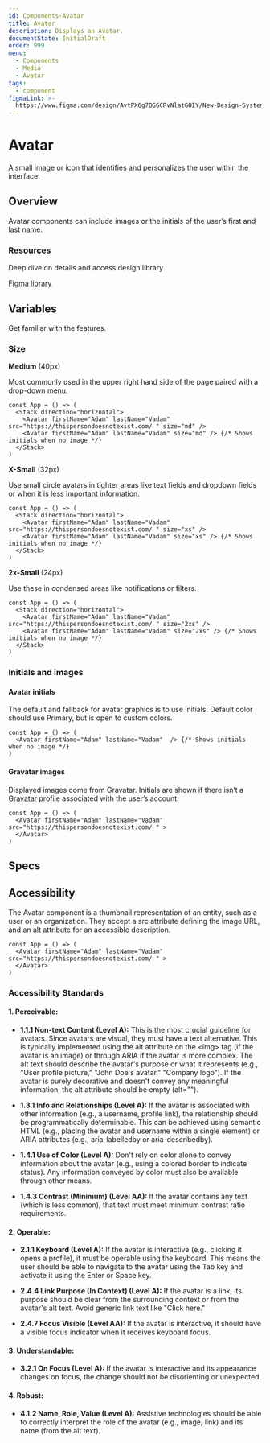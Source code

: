 ```yaml
---
id: Components-Avatar
title: Avatar
description: Displays an Avatar.
documentState: InitialDraft
order: 999
menu:
  - Components
  - Media
  - Avatar
tags:
  - component
figmaLink: >-
  https://www.figma.com/design/AvtPX6g7OGGCRvNlatGOIY/New-Design-System?node-id=180-1106&t=MVbo0ZHDE08wKshT-0
---
```


# Avatar

A small image or icon that identifies and personalizes the user within the interface.

## Overview

Avatar components can include images or the initials of the user’s first and last name.

### Resources

Deep dive on details and access design library

[Figma library](https://example.com)

## Variables

Get familiar with the features.

### Size

**Medium** (40px)

Most commonly used in the upper right hand side of the page paired with a drop-down menu.  

```jsx-live
const App = () => (
  <Stack direction="horizontal">
    <Avatar firstName="Adam" lastName="Vadam" src="https://thispersondoesnotexist.com/ " size="md" />
    <Avatar firstName="Adam" lastName="Vadam" size="md" /> {/* Shows initials when no image */}
  </Stack>
)
```

**X-Small** (32px)

Use small circle avatars in tighter areas like text fields and dropdown 
fields or when it is less important information.

```jsx-live
const App = () => (
  <Stack direction="horizontal">
    <Avatar firstName="Adam" lastName="Vadam" src="https://thispersondoesnotexist.com/ " size="xs" />
    <Avatar firstName="Adam" lastName="Vadam" size="xs" /> {/* Shows initials when no image */}
  </Stack>
)
```

**2x-Small** (24px)

Use these in condensed areas like notifications or filters.

```jsx-live
const App = () => (
  <Stack direction="horizontal">
    <Avatar firstName="Adam" lastName="Vadam" src="https://thispersondoesnotexist.com/ " size="2xs" />
    <Avatar firstName="Adam" lastName="Vadam" size="2xs" /> {/* Shows initials when no image */}
  </Stack>
)
```

### Initials and images

#### Avatar initials

The default and fallback for avatar graphics is to use initials. Default color should 
use Primary, but is open to custom colors. 

```jsx-live
const App = () => (
  <Avatar firstName="Adam" lastName="Vadam"  /> {/* Shows initials when no image */}
)
```

#### Gravatar images

Displayed images come from Gravatar. Initials are shown if there isn’t a [Gravatar](https://gravatar.com/) 
profile associated with the user’s account.

```jsx-live
const App = () => (
  <Avatar firstName="Adam" lastName="Vadam" src="https://thispersondoesnotexist.com/ " >
  </Avatar>
)
```

## Specs

<PropTable id="Avatar" />

## Accessibility

The Avatar component is a thumbnail representation of an entity, such as a user or an organization. They accept 
a src attribute defining the image URL, and an alt attribute for an accessible description.

```jsx-live
const App = () => (
  <Avatar firstName="Adam" lastName="Vadam" src="https://thispersondoesnotexist.com/ " >
  </Avatar>
)
```

### Accessibility Standards

#### 1. Perceivable:

- **1.1.1 Non-text Content (Level A):** This is the most crucial guideline for avatars. 
Since avatars are visual, they must have a text alternative.  This is typically implemented using the alt attribute on the \<img\>
tag (if the avatar is an image) or through ARIA if the avatar is more complex. The alt text should describe the avatar's 
purpose or what it represents (e.g., "User profile picture," "John Doe's avatar," "Company logo").  If the avatar is 
purely decorative and doesn't convey any meaningful information, the alt attribute should be empty (alt="").

- **1.3.1 Info and Relationships (Level A):** If the avatar is associated with other information 
(e.g., a username, profile link), the relationship should be programmatically determinable. This 
can be achieved using semantic HTML (e.g., placing the avatar and username within a single element) 
or ARIA attributes (e.g., aria-labelledby or aria-describedby).

- **1.4.1 Use of Color (Level A):** Don't rely on color alone to convey information about the avatar 
(e.g., using a colored border to indicate status). Any information conveyed by color must also be 
available through other means.

- **1.4.3 Contrast (Minimum) (Level AA):**  If the avatar contains any text (which is less common), 
that text must meet minimum contrast ratio requirements.

#### 2. Operable:

- **2.1.1 Keyboard (Level A):** If the avatar is interactive (e.g., clicking it opens a profile), it 
must be operable using the keyboard. This means the user should be able to navigate to the avatar 
using the Tab key and activate it using the Enter or Space key.

- **2.4.4 Link Purpose (In Context) (Level A):** If the avatar is a link, its purpose should be clear
 from the surrounding context or from the avatar's alt text. Avoid generic link text like "Click here."

- **2.4.7 Focus Visible (Level AA):** If the avatar is interactive, it should have a visible focus 
indicator when it receives keyboard focus.

#### 3. Understandable:

- **3.2.1 On Focus (Level A):** If the avatar is interactive and its appearance changes on focus, 
the change should not be disorienting or unexpected.

#### 4. Robust:

- **4.1.2 Name, Role, Value (Level A):** Assistive technologies should be able to correctly interpret 
the role of the avatar (e.g., image, link) and its name (from the alt text).